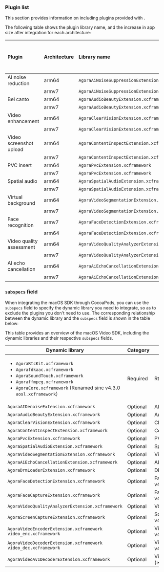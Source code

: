 
<PlatformWrapper platform="macos">

### Plugin list 

This section provides information on including plugins provided with <Vg k="VSDK" />.

The following table shows the plugin library name, and the increase in app size after integration for each architecture:


| Plugin | Architecture	| Library name | Increase in app size after integration (KB) |
|:---|:---|:---------|---:|
| AI noise reduction | arm64	| `AgoraAiNoiseSuppressionExtension.xcframework` | 2976 |
|| armv7	| `AgoraAiNoiseSuppressionExtension.xcframework` | 2992 |
| Bel canto | arm64 | `AgoraAudioBeautyExtension.xcframework` | 1296 |
|| armv7 | `AgoraAudioBeautyExtension.xcframework` | 1328 |
| Video enhancement | arm64 | `AgoraClearVisionExtension.xcframework` | 976 |
|| armv7 | `AgoraClearVisionExtension.xcframework` | 1008 |
| Video screenshot upload | arm64 | `AgoraContentInspectExtension.xcframework` | 1328 |
|| armv7 | `AgoraContentInspectExtension.xcframework` | 1312 |
| PVC insert | arm64 | `AgoraPvcExtension.xcframework` | 643 |
|| armv7 | `AgoraPvcExtension.xcframework` | 530 |
| Spatial audio | arm64 | `AgoraSpatialAudioExtension.xcframework` | 4944 |
|| armv7 | `AgoraSpatialAudioExtension.xcframework` | 4960 |
| Virtual background | arm64 | `AgoraVideoSegmentationExtension.xcframework` | 3840 |
|| armv7 | `AgoraVideoSegmentationExtension.xcframework` | 4528 |
| Face recognition | armv7 | `AgoraFaceDetectionExtension.xcframework` | 832 |
|| arm64 | `AgoraFaceDetectionExtension.xcframework` | 848 |
| Video quality assessment | arm64 | `AgoraVideoQualityAnalyzerExtension.xcframework` | 868 |
|| armv7 | `AgoraVideoQualityAnalyzerExtension.xcframework` | 1277 |
| AI echo cancellation | arm64 | `AgoraAiEchoCancellationExtension.xcframework` | 3872 |
|| armv7 | `AgoraAiEchoCancellationExtension.xcframework` | 3840 |

<Plugins />

### `subspecs` field

When integrating the macOS SDK through CocoaPods, you can use the `subspecs` field to specify the dynamic library you need to integrate, so as to exclude the plugins you don't need to use. The corresponding relationship between the dynamic library and the `subspecs` field is shown in the table below:

This table provides an overview of the macOS Video SDK, including the dynamic libraries and their respective `subspecs` fields. 

| Dynamic library | Category | `subspecs` field |
|-----|-|---|
| <ul><li>`AgoraRtcKit.xcframework`</li><li>`Agorafdkaac.xcframework`</li><li>`AgoraSoundTouch.xcframework`</li><li>`Agoraffmpeg.xcframework`</li><li>`AgoraCore.xcframework` (Renamed sinc v4.3.0 `aosl.xcframework`)</li></ul> | Required | RtcBasic |
| `AgoraAIDenoiseExtension.xcframework` | Optional | AINS |
| `AgoraAudioBeautyExtension.xcframework` | Optional | AudioBeauty |
| `AgoraClearVisionExtension.xcframework` | Optional | ClearVision |
| `AgoraContentInspectExtension.xcframework` | Optional | ContentInspect |
| `AgoraPvcExtension.xcframework` | Optional | PVC (< v4.1.0) |
| `AgoraSpatialAudioExtension.xcframework` | Optional | SpatialAudio |
| `AgoraVideoSegmentationExtension.xcframework` | Optional | VirtualBackground |
| `AgoraAiEchoCancellationExtension.xcframework` | Optional | AIAEC (≥ v4.1.0) |
| `AgoraDrmLoaderExtension.xcframework` | Optional | DRM (≥ v4.1.0) |
| `AgoraFaceDetectionExtension.xcframework` | Optional | FaceDetection (≥ v4.1.1) |
|`AgoraFaceCaptureExtension.xcframework`| Optional | FaceCapture (≥ v4.3.0) |
| `AgoraVideoQualityAnalyzerExtension.xcframework` | Optional | VQA (≥ v4.1.0) |
| `AgoraScreenCaptureExtension.xcframework` | Optional | 	ScreenCapture (≥ v4.2.0) |
| `AgoraVideoEncoderExtension.xcframework` <br/>`video_enc.xcframework` | Optional | VideoCodecEnc (≥ v4.2.0) |
| `AgoraVideoDecoderExtension.xcframework` <br/>`video_dec.xcframework` | Optional | VideoCodecDec (≥ v4.2.0) |
|`AgoraVideoAv1DecoderExtension.xcframework`| Optional | VideoAv1CodecDec (≥ v4.3.0) |

</PlatformWrapper>